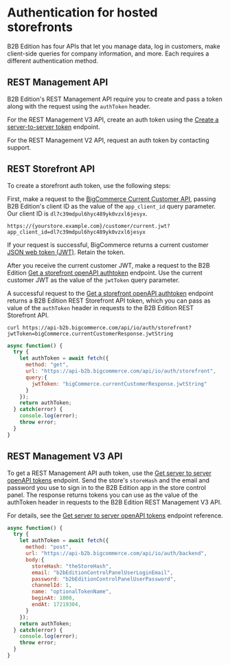 # Authentication for hosted storefronts

B2B Edition has four APIs that let you manage data, log in customers, make client-side queries for company information, and more. Each requires a different authentication method.

## REST Management API

B2B Edition's REST Management API require you to create and pass a token along with the request using the `authToken` header.

For the REST Management V3 API, create an auth token using the [Create a server-to-server token](https://bundleb2b.stoplight.io/docs/openapi/rest-management/auth/operations/create-a-auth-backend) endpoint.

For the REST Management V2 API, request an auth token by contacting support.

## REST Storefront API

To create a storefront auth token, use the following steps:

First, make a request to the [BigCommerce Current Customer API](/docs/storefront-auth/current-customer), passing B2B Edition's client ID as the value of the `app_client_id` query parameter. Our client ID is `dl7c39mdpul6hyc489yk0vzxl6jesyx`.

```http filename="Example request to BigCommerce Current Customer API" copy
https://{yourstore.example.com}/customer/current.jwt?app_client_id=dl7c39mdpul6hyc489yk0vzxl6jesyx
```

If your request is successful, BigCommerce returns a current customer [JSON web token (JWT)](https://jwt.io/). Retain the token.

After you receive the current customer JWT, make a request to the B2B Edition [Get a storefront openAPI authtoken](https://bundleb2b.stoplight.io/docs/openapi/rest-management/auth/operations/get-a-auth-storefront) endpoint. Use the current customer JWT as the value of the `jwtToken` query parameter.

A successful request to the [Get a storefront openAPI authtoken](https://bundleb2b.stoplight.io/docs/openapi/rest-management/auth/operations/get-a-auth-storefront) endpoint returns a B2B Edition REST Storefront API token, which you can pass as value of the `authToken` header in requests to the B2B Edition REST Storefront API.

```curl filename="Example token request (CURL)" copy
curl https://api-b2b.bigcommerce.com/api/io/auth/storefront?jwtToken=bigCommerce.currentCustomerResponse.jwtString
```

```js filename="Example token request (Fetch)" copy
async function() {
  try {
    let authToken = await fetch({
      method: "get",
      url: "https://api-b2b.bigcommerce.com/api/io/auth/storefront",
      query:{
        jwtToken: "bigCommerce.currentCustomerResponse.jwtString"
      }
    });
    return authToken;
  } catch(error) {
    console.log(error);
    throw error;
  }
}
```

## REST Management V3 API

To get a REST Management API auth token, use the [Get server to server openAPI tokens](https://bundleb2b.stoplight.io/docs/openapi/rest-management/auth/operations/create-a-auth-backend) endpoint. Send the store's `storeHash` and the email and password you use to sign in to the B2B Edition app in the store control panel. The response returns tokens you can use as the value of the authToken header in requests to the B2B Edition REST Management V3 API.

For details, see the [Get server to server openAPI tokens](https://bundleb2b.stoplight.io/docs/openapi/rest-management/auth/operations/create-a-auth-backend) endpoint reference.

```js http
async function() {
  try {
    let authToken = await fetch({
      method: "post",
      url: "https://api-b2b.bigcommerce.com/api/io/auth/backend",
      body:{
        storeHash: "theStoreHash",
        email: "b2bEditionControlPanelUserLoginEmail",
        password: "b2bEditionControlPanelUserPassword",
        channelId: 1,
        name: "optionalTokenName",
        beginAt: 1000,
        endAt: 17219304,
      }
    });
    return authToken;
  } catch(error) {
    console.log(error);
    throw error;
  }
}
```
